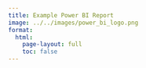 ```yaml
---
title: Example Power BI Report
image: ../../images/power_bi_logo.png
format:
  html:
    page-layout: full
    toc: false
---
```



<script>
  const isMobile = window.innerWidth <= 768;
  const iframeHeight = isMobile ? 800 : 700;

document.write(`
    <iframe 
      title="burritos"
      src="https://app.powerbi.com/view?r=eyJrIjoiMzZkODVhMmYtNzQ4ZS00YWNlLWI5Y2UtZWIyZWUyOTk3ZDViIiwidCI6IjhhMTk4ODczLTRmZWMtNGU3Ni04MTgyLWNhNDc5ZWRiYmQ2MCIsImMiOjZ9"
      width="100%"
      height="${iframeHeight}" 
      frameborder="0" 
      allowFullScreen="true">
    </iframe>
`);
</script>